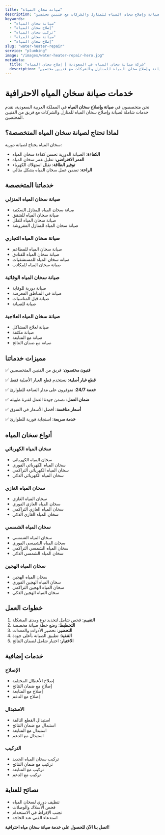 ```yaml
---
title: "صيانة سخان المياه"
description: "خدمات صيانة وإصلاح سخان المياه للمنازل والشركات مع فنيين مختصين"
keywords:
  - "صيانة سخان المياه"
  - "إصلاح سخان المياه"
  - "تركيب سخان المياه"
  - "صيانة سخان المياه"
  - "إصلاح سخان المياه"
slug: "water-heater-repair"
service: "plumbing"
image: "/images/water-heater-repair-hero.jpg"
metadata:
  title: "شركة صيانة سخان المياه في السعودية | إصلاح سخان المياه"
  description: "أفضل شركة صيانة سخان مياه في السعودية. صيانة وإصلاح سخان المياه للمنازل والشركات مع فنيين مختصين."
---
```


# خدمات صيانة سخان المياه الاحترافية

نحن متخصصون في **صيانة وإصلاح سخان المياه** في المملكة العربية السعودية، نقدم خدمات شاملة لصيانة وإصلاح سخان المياه للمنازل والشركات مع فريق من الفنيين المختصين.

## لماذا تحتاج لصيانة سخان المياه المتخصصة؟

سخان المياه يحتاج لصيانة دورية:

- **الكفاءة**: الصيانة الدورية تحسن كفاءة سخان المياه
- **العمر الافتراضي**: تطيل عمر سخان المياه
- **توفير الطاقة**: تقلل استهلاك الكهرباء
- **الراحة**: تضمن عمل سخان المياه بشكل مثالي

## خدماتنا المتخصصة

### صيانة سخان المياه المنزلي
- صيانة سخان المياه للمنازل السكنية
- صيانة سخان المياه للشقق
- صيانة سخان المياه للفلل
- صيانة سخان المياه للمنازل المفروشة

### صيانة سخان المياه التجاري
- صيانة سخان المياه للمطاعم
- صيانة سخان المياه للفنادق
- صيانة سخان المياه للمستشفيات
- صيانة سخان المياه للمكاتب

### صيانة سخان المياه الوقائية
- صيانة دورية للوقاية
- صيانة في المناطق المعرضة
- صيانة قبل المناسبات
- صيانة للصيانة

### صيانة سخان المياه العلاجية
- صيانة لعلاج المشاكل
- صيانة مكثفة
- صيانة مع المتابعة
- صيانة مع ضمان النتائج

## مميزات خدماتنا

✅ **فنيون مختصون**: فريق من الفنيين المتخصصين

✅ **قطع غيار أصلية**: نستخدم قطع الغيار الأصلية فقط

✅ **خدمة 24/7**: متوفرون على مدار الساعة للطوارئ

✅ **ضمان العمل**: نضمن جودة العمل لفترة طويلة

✅ **أسعار منافسة**: أفضل الأسعار في السوق

✅ **خدمة سريعة**: استجابة فورية للطوارئ

## أنواع سخان المياه

### سخان المياه الكهربائي
- سخان المياه الكهربائي
- سخان المياه الكهربائي الفوري
- سخان المياه الكهربائي التراكمي
- سخان المياه الكهربائي الذكي

### سخان المياه الغازي
- سخان المياه الغازي
- سخان المياه الغازي الفوري
- سخان المياه الغازي التراكمي
- سخان المياه الغازي الذكي

### سخان المياه الشمسي
- سخان المياه الشمسي
- سخان المياه الشمسي الفوري
- سخان المياه الشمسي التراكمي
- سخان المياه الشمسي الذكي

### سخان المياه الهجين
- سخان المياه الهجين
- سخان المياه الهجين الفوري
- سخان المياه الهجين التراكمي
- سخان المياه الهجين الذكي

## خطوات العمل

1. **التقييم**: فحص شامل لتحديد نوع ومدى المشكلة
2. **التخطيط**: وضع خطة صيانة مخصصة
3. **التحضير**: تحضير الأدوات والمعدات
4. **التنفيذ**: تطبيق الصيانة بأعلى جودة
5. **الاختبار**: اختبار شامل لضمان النتائج

## خدمات إضافية

### الإصلاح
- إصلاح الأعطال المختلفة
- إصلاح مع ضمان النتائج
- إصلاح مع المتابعة
- إصلاح مع الدعم

### الاستبدال
- استبدال القطع التالفة
- استبدال مع ضمان النتائج
- استبدال مع المتابعة
- استبدال مع الدعم

### التركيب
- تركيب سخان المياه الجديد
- تركيب مع ضمان النتائج
- تركيب مع المتابعة
- تركيب مع الدعم

## نصائح للعناية

- تنظيف دوري لسخان المياه
- فحص الأسلاك والوصلات
- تجنب الإفراط في الاستخدام
- استدعاء الفني عند الحاجة

**اتصل بنا الآن للحصول على خدمة صيانة سخان مياه احترافية!**
